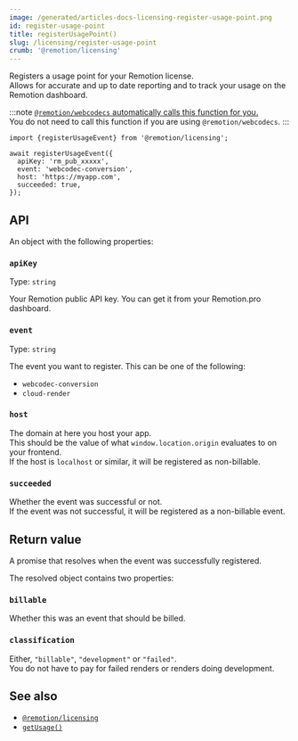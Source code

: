 ```yaml
---
image: /generated/articles-docs-licensing-register-usage-point.png
id: register-usage-point
title: registerUsagePoint()
slug: /licensing/register-usage-point
crumb: '@remotion/licensing'
---
```


Registers a usage point for your Remotion license.  
Allows for accurate and up to date reporting and to track your usage on the Remotion dashboard.

:::note
[`@remotion/webcodecs` automatically calls this function for you.](/docs/webcodecs/telemetry)  
You do not need to call this function if you are using `@remotion/webcodecs`.
:::

```tsx twoslash title="Register a usage point"
import {registerUsageEvent} from '@remotion/licensing';

await registerUsageEvent({
  apiKey: 'rm_pub_xxxxx',
  event: 'webcodec-conversion',
  host: 'https://myapp.com',
  succeeded: true,
});
```

## API

An object with the following properties:

### `apiKey`

Type: `string`

Your Remotion public API key. You can get it from your Remotion.pro dashboard.

### `event`

Type: `string`

The event you want to register. This can be one of the following:

- `webcodec-conversion`
- `cloud-render`

### `host`

The domain at here you host your app.  
This should be the value of what `window.location.origin` evaluates to on your frontend.  
If the host is `localhost` or similar, it will be registered as non-billable.

### `succeeded`

Whether the event was successful or not.  
If the event was not successful, it will be registered as a non-billable event.

## Return value

A promise that resolves when the event was successfully registered.

The resolved object contains two properties:

### `billable`

Whether this was an event that should be billed.

### `classification`

Either, `"billable"`, `"development"` or `"failed"`.  
You do not have to pay for failed renders or renders doing development.

## See also

- [`@remotion/licensing`](/docs/licensing)
- [`getUsage()`](/docs/licensing/get-usage)

